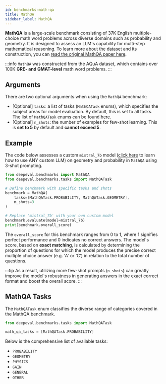 ```yaml
---
id: benchmarks-math-qa
title: MathQA
sidebar_label: MathQA
---
```


**MathQA** is a large-scale benchmark consisting of 37K English multiple-choice math word problems across diverse domains such as probability and geometry. It is designed to assess an LLM's capability for multi-step mathematical reasoning. To learn more about the dataset and its construction, you can [read the original MathQA paper here](https://arxiv.org/pdf/1905.13319.pdf).

:::info
`MathQA` was constructed from the AQuA dataset, which contains over 100K **GRE- and GMAT-level** math word problems.
:::

## Arguments

There are two optional arguments when using the `MathQA` benchmark:

- [Optional] `tasks`: a list of tasks (`MathQATask` enums), which specifies the subject areas for model evaluation. By default, this is set to all tasks. The list of `MathQATask` enums can be found [here](#mathqa-tasks).
- [Optional] `n_shots`: the number of examples for few-shot learning. This is **set to 5** by default and **cannot exceed 5**.

## Example

The code below assesses a custom `mistral_7b` model ([click here](guides-using-custom-llms) to learn how to use ANY custom LLM) on geometry and probability in `MathQA` using 3-shot prompting.

```python
from deepeval.benchmarks import MathQA
from deepeval.benchmarks.tasks import MathQATask

# Define benchmark with specific tasks and shots
benchmark = MathQA(
    tasks=[MathQATask.PROBABILITY, MathQATask.GEOMETRY],
    n_shots=3
)

# Replace 'mistral_7b' with your own custom model
benchmark.evaluate(model=mistral_7b)
print(benchmark.overall_score)
```

The `overall_score` for this benchmark ranges from 0 to 1, where 1 signifies perfect performance and 0 indicates no correct answers. The model's score, based on **exact matching**, is calculated by determining the proportion of questions for which the model produces the precise correct multiple choice answer (e.g. 'A' or ‘C’) in relation to the total number of questions.

:::tip
As a result, utilizing more few-shot prompts (`n_shots`) can greatly improve the model's robustness in generating answers in the exact correct format and boost the overall score.
:::

## MathQA Tasks

The `MathQATask` enum classifies the diverse range of categories covered in the MathQA benchmark.

```python
from deepeval.benchmarks.tasks import MathQATask

math_qa_tasks = [MathQATask.PROBABILITY]
```

Below is the comprehensive list of available tasks:

- `PROBABILITY`
- `GEOMETRY`
- `PHYSICS`
- `GAIN`
- `GENERAL`
- `OTHER`
